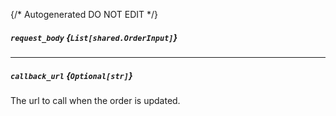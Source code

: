 {/* Autogenerated DO NOT EDIT  */}

##### `request_body` *{`List[shared.OrderInput]`}*
<Collapsible>
    <OrderInput/>
</Collapsible>

---
##### `callback_url` *{`Optional[str]`}*
The url to call when the order is updated.



